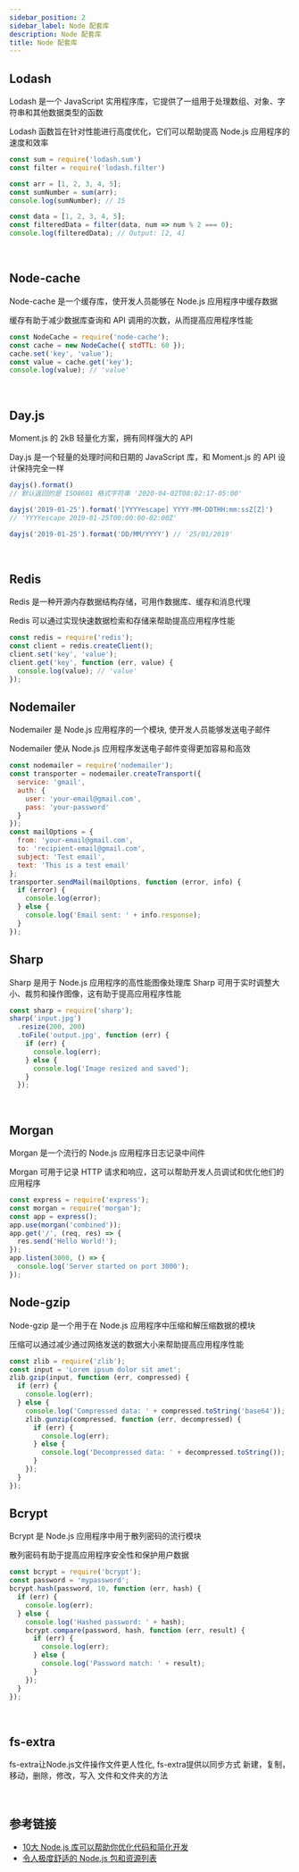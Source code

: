 ```yaml
---
sidebar_position: 2
sidebar_label: Node 配套库
description: Node 配套库
title: Node 配套库
---
```


## Lodash
Lodash 是一个 JavaScript 实用程序库，它提供了一组用于处理数组、对象、字符串和其他数据类型的函数

Lodash 函数旨在针对性能进行高度优化，它们可以帮助提高 Node.js 应用程序的速度和效率

```js
const sum = require('lodash.sum')
const filter = require('lodash.filter')

const arr = [1, 2, 3, 4, 5];
const sumNumber = sum(arr);
console.log(sumNumber); // 15

const data = [1, 2, 3, 4, 5];
const filteredData = filter(data, num => num % 2 === 0);
console.log(filteredData); // Output: [2, 4]
```

<br />

## Node-cache
Node-cache 是一个缓存库，使开发人员能够在 Node.js 应用程序中缓存数据

缓存有助于减少数据库查询和 API 调用的次数，从而提高应用程序性能

```js
const NodeCache = require('node-cache');
const cache = new NodeCache({ stdTTL: 60 });
cache.set('key', 'value');
const value = cache.get('key');
console.log(value); // 'value'
```

<br />

## Day.js
Moment.js 的 2kB 轻量化方案，拥有同样强大的 API

Day.js 是一个轻量的处理时间和日期的 JavaScript 库，和 Moment.js 的 API 设计保持完全一样

```js
dayjs().format()
// 默认返回的是 ISO8601 格式字符串 '2020-04-02T08:02:17-05:00'

dayjs('2019-01-25').format('[YYYYescape] YYYY-MM-DDTHH:mm:ssZ[Z]')
// 'YYYYescape 2019-01-25T00:00:00-02:00Z'

dayjs('2019-01-25').format('DD/MM/YYYY') // '25/01/2019'
```

<br />

## Redis
Redis 是一种开源内存数据结构存储，可用作数据库、缓存和消息代理

Redis 可以通过实现快速数据检索和存储来帮助提高应用程序性能

```js
const redis = require('redis');
const client = redis.createClient();
client.set('key', 'value');
client.get('key', function (err, value) {
  console.log(value); // 'value'
});
```

## Nodemailer
Nodemailer 是 Node.js 应用程序的一个模块, 使开发人员能够发送电子邮件

Nodemailer 使从 Node.js 应用程序发送电子邮件变得更加容易和高效

```js
const nodemailer = require('nodemailer');
const transporter = nodemailer.createTransport({
  service: 'gmail',
  auth: {
    user: 'your-email@gmail.com',
    pass: 'your-password'
  }
});
const mailOptions = {
  from: 'your-email@gmail.com',
  to: 'recipient-email@gmail.com',
  subject: 'Test email',
  text: 'This is a test email'
};
transporter.sendMail(mailOptions, function (error, info) {
  if (error) {
    console.log(error);
  } else {
    console.log('Email sent: ' + info.response);
  }
});
```

## Sharp
Sharp 是用于 Node.js 应用程序的高性能图像处理库
Sharp 可用于实时调整大小、裁剪和操作图像，这有助于提高应用程序性能

```js
const sharp = require('sharp');
sharp('input.jpg')
  .resize(200, 200)
  .toFile('output.jpg', function (err) {
    if (err) {
      console.log(err);
    } else {
      console.log('Image resized and saved');
    }
  });
```

<br />

## Morgan
Morgan 是一个流行的 Node.js 应用程序日志记录中间件

Morgan 可用于记录 HTTP 请求和响应，这可以帮助开发人员调试和优化他们的应用程序

```js
const express = require('express');
const morgan = require('morgan');
const app = express();
app.use(morgan('combined'));
app.get('/', (req, res) => {
  res.send('Hello World!');
});
app.listen(3000, () => {
  console.log('Server started on port 3000');
});
```


## Node-gzip

Node-gzip 是一个用于在 Node.js 应用程序中压缩和解压缩数据的模块

压缩可以通过减少通过网络发送的数据大小来帮助提高应用程序性能

```js
const zlib = require('zlib');
const input = 'Lorem ipsum dolor sit amet';
zlib.gzip(input, function (err, compressed) {
  if (err) {
    console.log(err);
  } else {
    console.log('Compressed data: ' + compressed.toString('base64'));
    zlib.gunzip(compressed, function (err, decompressed) {
      if (err) {
        console.log(err);
      } else {
        console.log('Decompressed data: ' + decompressed.toString());
      }
    });
  }
});
```

## Bcrypt

Bcrypt 是 Node.js 应用程序中用于散列密码的流行模块

散列密码有助于提高应用程序安全性和保护用户数据

```js
const bcrypt = require('bcrypt');
const password = 'mypassword';
bcrypt.hash(password, 10, function (err, hash) {
  if (err) {
    console.log(err);
  } else {
    console.log('Hashed password: ' + hash);
    bcrypt.compare(password, hash, function (err, result) {
      if (err) {
        console.log(err);
      } else {
        console.log('Password match: ' + result);
      }
    });
  }
});
```

<br />

## fs-extra

fs-extra让Node.js文件操作文件更人性化, fs-extra提供以同步方式 新建，复制，移动，删除，修改，写入 文件和文件夹的方法


<br />

## 参考链接

* [10大 Node.js 库可以帮助你优化代码和简化开发](https://mp.weixin.qq.com/s/QENs40MwDo7rV0hyhlHzbg)
* [令人极度舒适的 Node.js 包和资源列表](https://zhuanlan.zhihu.com/p/385852664)
